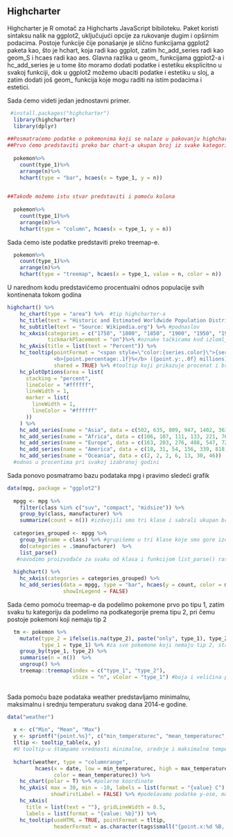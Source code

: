 ## Highcharter
 
 Highcharter je R omotač za  Highcharts JavaScript bibiloteku.  Paket koristi sintaksu nalik na ggplot2, uključujući opcije za rukovanje dugim i opširnim podacima. 
Postoje funkcije čije ponašanje je slično funkcijama ggplot2 paketa kao, što je hchart, koja radi kao ggplot, zatim hc_add_series radi kao geom_S i
hcaes radi kao aes.
Glavna razlika u geom_ funkcijama ggplot2-a i hc_add_series je u tome što moramo dodati podatke i estetiku eksplicitno u svakoj funkciji, dok u ggplot2 možemo ubaciti podatke i estetiku u sloj, a zatim dodati još geom_ funkcija koje mogu raditi na istim podacima i estetici.

Sada ćemo videti jedan jednostavni primer.

``` r
 #install.packages("highcharter")
  library(highcharter)
  library(dplyr)
  
##Posmatraćemo podatke o pokemonima koji se nalaze u pakovanju highcharter
##Prvo ćemo predstaviti preko bar chart-a ukupan broj iz svake kategorije type1, za to nam služi objekat type, koji smo podesili na "bar"
  
  pokemon%>%
    count(type_1)%>%
    arrange(n)%>%
    hchart(type = "bar", hcaes(x = type_1, y = n))
  

##Takođe možemo istu stvar predstaviti i pomoću kolona   
  
  pokemon%>%
    count(type_1)%>%
    arrange(n)%>%
    hchart(type = "column", hcaes(x = type_1, y = n))
```   

Sada ćemo iste podatke predstaviti preko treemap-e.
  
``` r

  pokemon%>%
    count(type_1)%>%
    arrange(n)%>%
    hchart(type = "treemap", hcaes(x = type_1, value = n, color = n))
```

U narednom kodu predstavićemo procentualni odnos populacije svih kontinenata tokom godina

``` r
highchart() %>%
    hc_chart(type = "area") %>%  #tip highcharter-a
    hc_title(text = "Historic and Estimated Worldwide Population Distribution by Region") %>% #naslov
    hc_subtitle(text = "Source: Wikipedia.org") %>% #podnaslov
    hc_xAxis(categories = c("1750", "1800", "1850", "1900", "1950", "1999", "2050"), #x-osa podeljena po godinama
             tickmarkPlacement = "on")%>% #oznake tačkicama kod izlomljenih linija
    hc_yAxis(title = list(text = "Percent")) %>% 
    hc_tooltip(pointFormat = "<span style=\"color:{series.color}\">{series.name}</span>:
               <b>{point.percentage:.1f}%</b> ({point.y:,.0f} millions)<br/>",
               shared = TRUE) %>% #tooltip koji prikazuje procenat i broj stanovnika za onu godinu na koju smo pokazali
    hc_plotOptions(area = list(
      stacking = "percent",
      lineColor = "#ffffff",
      lineWidth = 1,
      marker = list(
        lineWidth = 1,
        lineColor = "#ffffff"
      ))
    ) %>% 
    hc_add_series(name = "Asia", data = c(502, 635, 809, 947, 1402, 3634, 5268)) %>%
    hc_add_series(name = "Africa", data = c(106, 107, 111, 133, 221, 767, 1766)) %>%
    hc_add_series(name = "Europe", data = c(163, 203, 276, 408, 547, 729, 628)) %>%
    hc_add_series(name = "America", data = c(18, 31, 54, 156, 339, 818, 1201)) %>%
    hc_add_series(name = "Oceania", data = c(2, 2, 2, 6, 13, 30, 46))
  #odnos u procentima pri svakoj izabranoj godini
```
Sada ponovo posmatramo bazu podataka mpg i pravimo sledeći grafik

``` r
data(mpg, package = "ggplot2")
  
  mpgg <- mpg %>%
    filter(class %in% c("suv", "compact", "midsize")) %>%
    group_by(class, manufacturer) %>%
    summarize(count = n()) #izdvojili smo tri klase i sabrali ukupan broj automobila po proizvođaču u svakoj klasi
  
  categories_grouped <- mpgg %>%
    group_by(name = class) %>% #grupišemo u tri klase koje smo gore izdvojili
    do(categories = .$manufacturer)  %>%
    list_parse()
   #navodimo proizvođače za svaku od klasa i funkcijom list_parse() raščlanimo listu
  
  highchart() %>%
    hc_xAxis(categories = categories_grouped) %>%
    hc_add_series(data = mpgg, type = "bar", hcaes(y = count, color = manufacturer),
                  showInLegend = FALSE)
```

Sada ćemo pomoću treemap-e da podelimo pokemone prvo po tipu 1, zatim svaku tu kategoriju da podelimo na podkategorije prema tipu 2, pri čemu postoje pokemoni koji nemaju tip 2
 
``` r
  tm <- pokemon %>%
    mutate(type_2 = ifelse(is.na(type_2), paste("only", type_1), type_2),
           type_1 = type_1) %>% #za sve pokemone koji nemaju tip 2, stavićemo ih u kategoriju "only" tip 1 
    group_by(type_1, type_2) %>%
    summarise(n = n())  %>%
    ungroup() %>%
    treemap::treemap(index = c("type_1", "type_2"),
                     vSize = "n", vColor = "type_1") #boja i veličina pravougaonika je podešena u odnosu na tip1 kom pripadaju i broju pokemona koja pripada tom tipu
  
```

Sada pomoću baze podataka weather predstavljamo minimalnu, maksimalnu i srednju temperaturu svakog dana 2014-e godine.
``` r
data("weather")
 
  x <- c("Min", "Mean", "Max")
  y <- sprintf("{point.%s}", c("min_temperaturec", "mean_temperaturec", "max_temperaturec"))
  tltip <- tooltip_table(x, y)
  #U tooltip-u štampamo vrednosti minimalne, srednje i maksimalne temperature
  
  hchart(weather, type = "columnrange",
         hcaes(x = date, low = min_temperaturec, high = max_temperaturec,
               color = mean_temperaturec)) %>% 
    hc_chart(polar = T) %>% #polarne koordinate
    hc_yAxis( max = 30, min = -10, labels = list(format = "{value} C"),
              showFirstLabel = FALSE) %>% #podešavamo podatke y-ose, maksimum, minimum, odnosno u ovom slučaju, centar je u -10, pa samim tim poluprečnik je 40.
    hc_xAxis(
      title = list(text = ""), gridLineWidth = 0.5,
      labels = list(format = "{value: %b}")) %>%
    hc_tooltip(useHTML = TRUE, pointFormat = tltip,
               headerFormat = as.character(tags$small("{point.x:%d %B, %Y}")))
```
